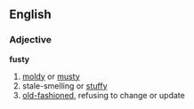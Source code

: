 ==English==
=== Adjective ===
'''fusty'''
# [[moldy]] or [[musty]]
# stale-smelling or [[stuffy]]
# [[old-fashioned]], refusing to change or update